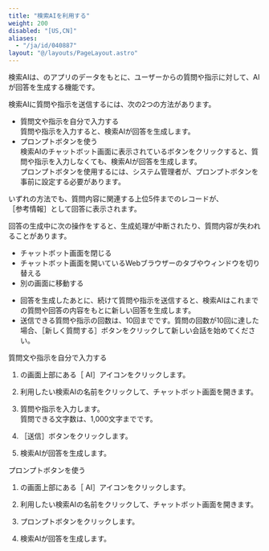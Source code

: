 ```yaml
---
title: "検索AIを利用する"
weight: 200
disabled: "[US,CN]"
aliases:
  - "/ja/id/040887"
layout: "@/layouts/PageLayout.astro"
---
```




検索AIは、<Kintone />のアプリのデータをもとに、ユーザーからの質問や指示に対して、AIが回答を生成する機能です。

検索AIに質問や指示を送信するには、次の2つの方法があります。

* 質問文や指示を自分で入力する  
  質問や指示を入力すると、検索AIが回答を生成します。
* プロンプトボタンを使う  
  検索AIのチャットボット画面に表示されているボタンをクリックすると、質問や指示を入力しなくても、検索AIが回答を生成します。  
  プロンプトボタンを使用するには、<Kintone />システム管理者が、プロンプトボタンを事前に設定する必要があります。

いずれの方法でも、質問内容に関連する上位5件までのレコードが、<Wovn>［参考情報］</Wovn>として回答に表示されます。

<Note>

回答の生成中に次の操作をすると、生成処理が中断されたり、質問内容が失われることがあります。

* チャットボット画面を閉じる
* チャットボット画面を開いているWebブラウザーのタブやウィンドウを切り替える
* 別の画面に移動する

</Note>

<Hint>

* 回答を生成したあとに、続けて質問や指示を送信すると、検索AIはこれまでの質問や回答の内容をもとに新しい回答を生成します。
* 送信できる質問や指示の回数は、10回までです。質問の回数が10回に達した場合、<Wovn>［新しく質問する］</Wovn>ボタンをクリックして新しい会話を始めてください。

</Hint>

<Heading id="assist_usage_use_search_10">質問文や指示を自分で入力する</Heading>
1. <Kintone />の画面上部にある<Wovn>［<Kintone /> AI］</Wovn>アイコンをクリックします。

1. 利用したい検索AIの名前をクリックして、チャットボット画面を開きます。

1. 質問や指示を入力します。  
   質問できる文字数は、1,000文字までです。

1. <Wovn>［送信］</Wovn>ボタンをクリックします。

1. 検索AIが回答を生成します。

<Heading id="assist_usage_use_search_20">プロンプトボタンを使う</Heading>
1. <Kintone />の画面上部にある<Wovn>［<Kintone /> AI］</Wovn>アイコンをクリックします。

1. 利用したい検索AIの名前をクリックして、チャットボット画面を開きます。

1. プロンプトボタンをクリックします。

1. 検索AIが回答を生成します。
